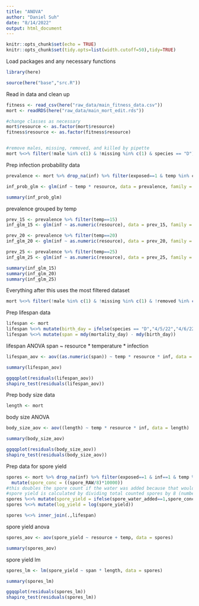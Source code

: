 ```yaml
---
title: "ANOVA"
author: "Daniel Suh"
date: "8/14/2022"
output: html_document
---
```


```r
knitr::opts_chunk$set(echo = TRUE)
knitr::opts_chunk$set(tidy.opts=list(width.cutoff=50),tidy=TRUE)
```

Load packages and any necessary functions
```r
library(here)

source(here("base","src.R"))
```

Read in data and clean up
```r
fitness <- read_csv(here("raw_data/main_fitness_data.csv"))
mort <- readRDS(here("raw_data/main_mort_edit.rds"))

#change classes as necessary
mort$resource <- as.factor(mort$resource)
fitness$resource <- as.factor(fitness$resource)


#remove males, missing, removed, and killed by pipette
mort %<>% filter(!male %in% c(1) & !missing %in% c(1) & species == "D")
```

Prep infection probability data
```r
prevalence <- mort %>% drop_na(inf) %>% filter(exposed==1 & temp %in% const_temp) #remove observations with NA for infection status
```

```r
inf_prob_glm <- glm(inf ~ temp * resource, data = prevalence, family = binomial)

summary(inf_prob_glm)
```

prevalence grouped by temp
```r
prev_15 <- prevalence %>% filter(temp==15)
inf_glm_15 <- glm(inf ~ as.numeric(resource), data = prev_15, family = binomial)

prev_20 <- prevalence %>% filter(temp==20)
inf_glm_20 <- glm(inf ~ as.numeric(resource), data = prev_20, family = binomial)

prev_25 <- prevalence %>% filter(temp==25)
inf_glm_25 <- glm(inf ~ as.numeric(resource), data = prev_25, family = binomial)

summary(inf_glm_15)
summary(inf_glm_20)
summary(inf_glm_25)
```


Everything after this uses the most filtered dataset
```r
mort %<>% filter(!male %in% c(1) & !missing %in% c(1) & !removed %in% c(1) & !KBP %in% c(1) & temp %in% const_temp & species == "D")
```


Prep lifespan data
```r
lifespan <- mort
lifespan %<>% mutate(birth_day = ifelse(species == "D","4/5/22","4/6/22"))
lifespan %<>% mutate(span = mdy(mortality_day) - mdy(birth_day))
```

lifespan ANOVA
span ~ resource * temperature * infection
```r
lifespan_aov <- aov((as.numeric(span)) ~ temp * resource * inf, data = lifespan)

summary(lifespan_aov)

ggqqplot(residuals(lifespan_aov))
shapiro_test(residuals(lifespan_aov))
```

Prep body size data
```r
length <- mort
```

body size ANOVA
```r
body_size_aov <- aov((length) ~ temp * resource * inf, data = length)

summary(body_size_aov)

ggqqplot(residuals(body_size_aov))
shapiro_test(residuals(body_size_aov))
```

Prep data for spore yield
```r
spores <- mort %>% drop_na(inf) %>% filter(exposed==1 & inf==1 & temp %in% const_temp & species == "D") %>%
  mutate(spore_conc = ((spore_RAW/8)*10000))
#this doubles the spore count if the water was added because that would make it twice as dilute
#spore yield is calculated by dividing total counted spores by 8 (number of cells used in hemocytomer) and then multiplying by 10000 to get spores/mL
spores %<>% mutate(spore_yield = ifelse(spore_water_added==1,spore_conc*0.5,spore_conc*0.25))
spores %<>% mutate(log_yield = log(spore_yield))

spores %<>% inner_join(.,lifespan)
```

spore yield anova
```r
spores_aov <- aov(spore_yield ~ resource + temp, data = spores)

summary(spores_aov)
```

spore yield lm
```r
spores_lm <- lm(spore_yield ~ span * length, data = spores)

summary(spores_lm)

ggqqplot(residuals(spores_lm))
shapiro_test(residuals(spores_lm))
```

